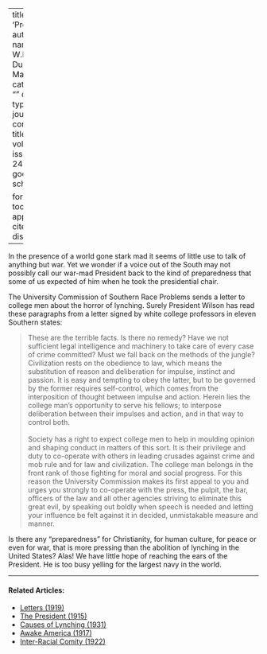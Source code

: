 
---
title: 'Preparedness'
author:
  - name:
      given: W.E.B.
      family: Du Bois
date: Mar. 1915
categories: 
  - ""
citation: 
  type: article-journal
  container-title: The Crisis
  volume: 11
  issue: 5
  page: 242-243
google-scholar: true

format:
  html:
    toc: false
    appendix-cite-as: display
---



In the presence of a world gone stark mad it seems of little use to talk of anything but war. Yet we wonder if a voice out of the South may not possibly call our war-mad President back to the kind of preparedness that some of us expected of him when he took the presidential chair.

The University Commission of Southern Race Problems sends a letter to college men about the horror of lynching. Surely President Wilson has read these paragraphs from a letter signed by white college professors in eleven Southern states:

> These are the terrible facts. Is there no remedy? Have we not sufficient legal intelligence and machinery to take care of every case of crime committed? Must we fall back on the methods of the jungle? Civilization rests on the obedience to law, which means the substitution of reason and deliberation for impulse, instinct and passion. It is easy and tempting to obey the latter, but to be governed by the former requires self-control, which comes from the interposition of thought between impulse and action. Herein lies the college man's opportunity to serve his fellows; to interpose deliberation between their impulses and action, and in that way to control both.    
> &nbsp;    
> Society has a right to expect college men to help in moulding opinion and shaping conduct in matters of this sort. It is their privilege and duty to co-operate with others in leading crusades against crime and mob rule and for law and civilization. The college man belongs in the front rank of those fighting for moral and social progress. For this reason the University Commission makes its first appeal to you and urges you strongly to co-operate with the press, the pulpit, the bar, officers of the law and all other agencies striving to eliminate this great evil, by speaking out boldly when speech is needed and letting your influence be felt against it in decided, unmistakable measure and manner.

Is there any "preparedness" for Christianity, for human culture, for peace or even for war, that is more pressing than the abolition of lynching in the United States? Alas! We have little hope of reaching the ears of the President. He is too busy yelling for the largest navy in the world.

<!-- Similar articles start here -->

<hr>
#### Related Articles:

* [Letters (1919)](/Volumes/17/01/letters.html)
* [The President (1915)](/Volumes/09/04/president.html)
* [Causes of Lynching (1931)](/Volumes/38/04/causes_of_lynching.html)
* [Awake America (1917)](/Volumes/14/05/awake_america.html)
* [Inter-Racial Comity (1922)](/Volumes/22/01/inter-racial_comity.html)

<!-- Similar articles end here -->